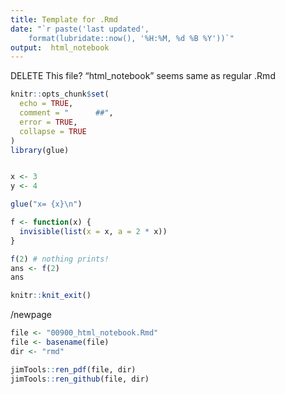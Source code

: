 ```yaml
--- 
title: Template for .Rmd 
date: "`r paste('last updated', 
    format(lubridate::now(), '%H:%M, %d %B %Y'))`"
output:  html_notebook
---
```


DELETE This file?
"html_notebook" seems same as regular .Rmd

<!-- 
set cul   "cursorline
cc=+1			"colorcolumn is 1 more than tw

vim: to format all urls for md
s/https.*/[&]()/g
-->

```r
knitr::opts_chunk$set(
  echo = TRUE,
  comment = "      ##",
  error = TRUE,
  collapse = TRUE
)
library(glue)
```
```r
```

<!--  RENDER:  see bottom -->
```r
x <- 3
y <- 4

glue("x= {x}\n")
```

```r
f <- function(x) {
  invisible(list(x = x, a = 2 * x))
}

f(2) # nothing prints!
ans <- f(2)
ans
```



```r
knitr::knit_exit()
```

/newpage

```r
file <- "00900_html_notebook.Rmd"
file <- basename(file)
dir <- "rmd"

jimTools::ren_pdf(file, dir)
jimTools::ren_github(file, dir)
```
